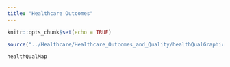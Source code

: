 ```yaml
---
title: "Healthcare Outcomes"
---
```


```r
knitr::opts_chunk$set(echo = TRUE)
```

```r
source("../Healthcare/Healthcare_Outcomes_and_Quality/healthQualGraphics.R", local = knitr::knit_global())

```

```r
healthQualMap

```